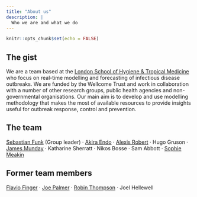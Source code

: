 ```yaml
---
title: "About us"
description: |
  Who we are and what we do
---
```


```r
knitr::opts_chunk$set(echo = FALSE)
```


## The gist 

We are a team based at the [London School of Hygiene & Tropical Medicine](https://www.lshtm.ac.uk) who focus on real-time modelling and forecasting of infectious disease outbreaks. We are funded by the Wellcome Trust and work in collaboration with a number of other research groups, public health agencies and non-governmental organisations. Our main aim is to develop and use modelling methodology that makes the most of available resources to provide insights useful for outbreak response, control and prevention. 

## The team

[Sebastian Funk](https://www.lshtm.ac.uk/aboutus/people/funk.sebastian) (Group leader) · [Akira Endo](https://www.lshtm.ac.uk/aboutus/people/endo.akira) · [Alexis Robert](https://www.lshtm.ac.uk/aboutus/people/robert.alexis) · Hugo Gruson · [James Munday](https://www.lshtm.ac.uk/aboutus/people/munday.james) · Katharine Sherratt · Nikos Bosse · Sam Abbott · [Sophie Meakin](https://www.lshtm.ac.uk/aboutus/people/meakin.sophie)

## Former team members

[Flavio Finger](https://ffinger.github.io/) · [Joe Palmer](https://pure.royalholloway.ac.uk/portal/en/persons/joseph-palmer(dce02baf-426d-4ea1-a242-818b7cf5158a).html) · [Robin Thompson](https://warwick.ac.uk/fac/sci/maths/people/staff/thompson/) · Joel Hellewell
